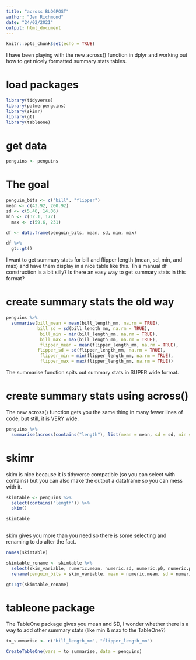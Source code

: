 ```yaml
---
title: "across BLOGPOST"
author: "Jen Richmond"
date: "24/02/2021"
output: html_document
---
```


```r
knitr::opts_chunk$set(echo = TRUE)
```

I have been playing with the new across() function in dplyr and working out how to get nicely formatted summary stats tables. 

# load packages

```r
library(tidyverse)
library(palmerpenguins)
library(skimr)
library(gt)
library(tableone)
```

# get data

```r
penguins <- penguins

```

# The goal

```r
penguin_bits <- c("bill", "flipper")
mean <- c(43.92, 200.92)
sd <- c(5.46, 14.06)
min <- c(32.1, 172)
  max <- c(59.6, 231)

df <- data.frame(penguin_bits, mean, sd, min, max)

df %>%
  gt::gt()
```

I want to get summary stats for bill and flipper length (mean, sd, min, and max) and have them display in a nice table like this. This manual df construction is a bit silly?  Is there an easy way to get summary stats in this format? 


# create summary stats the old way
```r
penguins %>%
  summarise(bill_mean = mean(bill_length_mm, na.rm = TRUE),
            bill_sd = sd(bill_length_mm, na.rm = TRUE),
             bill_min = min(bill_length_mm, na.rm = TRUE),
             bill_max = max(bill_length_mm, na.rm = TRUE), 
             flipper_mean = mean(flipper_length_mm, na.rm = TRUE),
            flipper_sd = sd(flipper_length_mm, na.rm = TRUE),
             flipper_min = min(flipper_length_mm, na.rm = TRUE),
             flipper_max = max(flipper_length_mm, na.rm = TRUE))

```
The summarise function spits out summary stats in SUPER wide format. 

# create summary stats using across()

The new across() function gets you the same thing in many fewer lines of code, but still, it is VERY wide. 
```r

penguins %>%
  summarise(across(contains("length"), list(mean = mean, sd = sd, min = min, max = max), na.rm = TRUE)) 

```

# skimr

skim is nice because it is tidyverse compatible (so you can select with contains) but you can also make the output a dataframe so you can mess with it. 
```r
skimtable <- penguins %>%
  select(contains("length")) %>%
  skim()

skimtable
  
```

skim gives you more than you need so there is some selecting and renaming to do after the fact. 
```r

names(skimtable)

skimtable_rename <- skimtable %>%
  select(skim_variable, numeric.mean, numeric.sd, numeric.p0, numeric.p100) %>%
  rename(penguin_bits = skim_variable, mean = numeric.mean, sd = numeric.sd, min = numeric.p0, max = numeric.p100)

gt::gt(skimtable_rename)
```


# tableone package

The TableOne package gives you mean and SD, I wonder whether there is a way to add other summary stats (like min & max to the TableOne?)


```r


to_summarise <- c("bill_length_mm", "flipper_length_mm")

CreateTableOne(vars = to_summarise, data = penguins)
```




